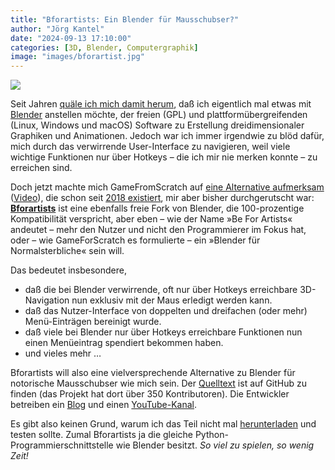 ```yaml
---
title: "Bforartists: Ein Blender für Mausschubser?"
author: "Jörg Kantel"
date: "2024-09-13 17:10:00"
categories: [3D, Blender, Computergraphik]
image: "images/bforartist.jpg"
---
```


[![](images/bforartist-b.jpg)](https://www.bforartists.de/wp-content/uploads/2024/04/Bforartists-4.1.1-Screenshot-1024x534.jpg)

Seit Jahren [quäle ich mich damit herum](https://kantel.github.io/posts/2023120501_blender_4/), daß ich eigentlich mal etwas mit [Blender](http://cognitiones.kantel-chaos-team.de/multimedia/computergraphik/3d/blender.html) anstellen möchte, der freien (GPL) und plattformübergreifenden (Linux, Windows und macOS) Software zu Erstellung dreidimensionaler Graphiken und Animationen. Jedoch war ich immer irgendwie zu blöd dafür, mich durch das verwirrende User-Interface zu navigieren, weil viele wichtige Funktionen nur über Hotkeys -- die ich mir nie merken konnte -- zu erreichen sind.

Doch jetzt machte mich GameFromScratch auf [eine Alternative aufmerksam](https://gamefromscratch.com/bforartis-a-more-approachable-blender/) ([Video](https://www.youtube.com/watch?v=x-BAUVil1Ik)), die schon seit [2018 existiert](https://gamefromscratch.com/bforartists-turns-1-0/), mir aber bisher durchgerutscht war: **[Bforartists](https://www.bforartists.de/)** ist eine ebenfalls freie Fork von Blender, die 100-prozentige Kompatibilität verspricht, aber eben -- wie der Name »Be For Artists« andeutet -- mehr den Nutzer und nicht den Programmierer im Fokus hat, oder -- wie GameForScratch es formulierte -- ein »Blender für Normalsterbliche« sein will.

Das bedeutet insbesondere,

- daß die bei Blender verwirrende, oft nur über Hotkeys erreichbare 3D-Navigation nun exklusiv mit der Maus erledigt werden kann.
- daß das Nutzer-Interface von doppelten und dreifachen (oder mehr) Menü-Einträgen bereinigt wurde.
- daß viele bei Blender nur über Hotkeys erreichbare Funktionen nun einen Menüeintrag spendiert bekommen haben.
- und vieles mehr …

Bforartists will also eine vielversprechende Alternative zu Blender für notorische Mausschubser wie mich sein. Der [Quelltext](https://github.com/Bforartists/Bforartists) ist auf GitHub zu finden (das Projekt hat dort über 350 Kontributoren). Die Entwickler betreiben ein [Blog](https://www.bforartists.de/bforartists-4-2-2-official-release/) und einen [YouTube-Kanal](https://www.youtube.com/channel/UC1XpDPF1kqrOM3XZIdjSl8Q).

Es gibt also keinen Grund, warum ich das Teil nicht mal [herunterladen](https://www.bforartists.de/download/) und testen sollte. Zumal Bforartists ja die gleiche Python-Programmierschnittstelle wie Blender besitzt. *So viel zu spielen, so wenig Zeit!*